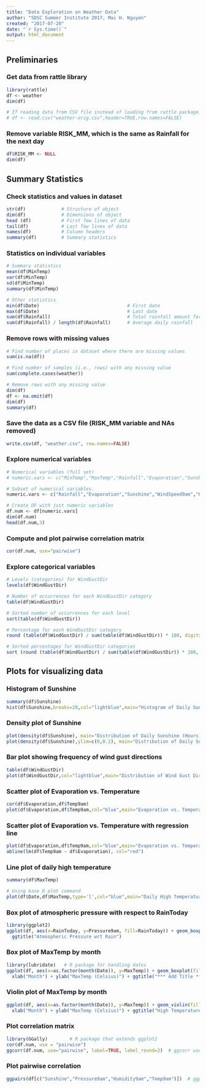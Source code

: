 ```yaml
---
title: "Data Exploration on Weather Data"
author: "SDSC Summer Institute 2017, Mai H. Nguyen"
created: "2017-07-20"
date: "`r Sys.time()`"
output: html_document
---
```


## Preliminaries
### Get data from rattle library
```r
library(rattle)
df <- weather
dim(df)

# If reading data from CSV file instead of loading from rattle package.
# df <- read.csv("weather-orig.csv",header=TRUE,row.names=FALSE)
```

### Remove variable RISK_MM, which is the same as Rainfall for the next day
```r
df$RISK_MM <- NULL
dim(df)
```

## Summary Statistics
### Check statistics and values in dataset
```r
str(df)             # Structure of object
dim(df)             # Dimensions of object
head (df)           # First few lines of data
tail(df)            # Last few lines of data
names(df)           # Column headers
summary(df)         # Summary statistics
```

### Statistics on individual variables
```r

# Summary statistics
mean(df$MinTemp)
var(df$MinTemp)
sd(df$MinTemp)
summary(df$MinTemp)

# Other statistics
min(df$Date)                                # First date
max(df$Date)                                # Last date
sum(df$Rainfall)                            # Total rainfall amount for year
sum(df$Rainfall) / length(df$Rainfall)      # Average daily rainfall
```

### Remove rows with missing values
```r

# Find number of places in dataset where there are missing values
sum(is.na(df))

# Find number of samples (i.e., rows) with any missing value
sum(complete.cases(weather))

# Remove rows with any missing value
dim(df)
df <- na.omit(df)
dim(df)
summary(df)
```

### Save the data as a CSV file (RISK_MM variable and NAs removed)
```r
write.csv(df, "weather.csv", row.names=FALSE)
```

### Explore numerical variables
```r
# Numerical variables (full set)
# numeric.vars <- c("MinTemp","MaxTemp","Rainfall","Evaporation","Sunshine","WindGustSpeed","WindSpeed9am","WindSpeed3pm","Humidity9am","Humidity3pm","Pressure9am","Pressure3pm","Cloud9am","Cloud3pm","Temp9am","Temp3pm")

# Subset of numerical variables.
numeric.vars <- c("Rainfall","Evaporation","Sunshine","WindSpeed9am","Humidity9am","Pressure9am","Cloud9am","Temp9am")

# Create DF with just numeric variables
df.num <- df[numeric.vars]
dim(df.num)
head(df.num,3)
```

### Compute and plot pairwise correlation matrix
```r
cor(df.num, use="pairwise")
```

### Explore categorical variables
```r

# Levels (categories) for WindGustDir
levels(df$WindGustDir)

# Number of occurrences for each WindGustDir category
table(df$WindGustDir)

# Sorted number of occurrences for each level
sort(table(df$WindGustDir))

# Percentage for each WindGustDir category
round (table(df$WindGustDir) / sum(table(df$WindGustDir)) * 100, digits=2)

# Sorted percentages for WindGustDir categories
sort (round (table(df$WindGustDir) / sum(table(df$WindGustDir)) * 100, digits=2))
```

## Plots for visualizing data
### Histogram of Sunshine
```r
summary(df$Sunshine)
hist(df$Sunshine,breaks=20,col="lightblue",main="Histogram of Daily Sunshine",xlab="Sunshine (Hours)")
```

### Density plot of Sunshine
```r
plot(density(df$Sunshine), main="Distribution of Daily Sunshine (Hours)")
plot(density(df$Sunshine),ylim=c(0,0.2), main="Distribution of Daily Sunshine (Hours)")
```

### Bar plot showing frequency of wind gust directions
```r
table(df$WindGustDir)
plot(df$WindGustDir,col="lightblue",main="Distribution of Wind Gust Direction",xlab="WindGustDir",ylab="Count")
```

### Scatter plot of Evaporation vs. Temperature
```r
cor(df$Evaporation,df$Temp9am)
plot(df$Evaporation,df$Temp9am,col="blue",main="Evaporation vs. Temperature",xlab="Evaporation (mm)",ylab="Temp9am (C)")
```

### Scatter plot of Evaporation vs. Temperature with regression line
```r
plot(df$Evaporation,df$Temp9am,col="blue",main="Evaporation vs. Temperature",xlab="Evaporation (mm)",ylab="Temp9am (C)")
abline(lm(df$Temp9am ~ df$Evaporation), col="red")
```

### Line plot of daily high temperature
```r
summary(df$MaxTemp)

# Using base R plot command
plot(df$Date,df$MaxTemp,type='l',col="blue",main="Daily High Temperature",xlab="Date",ylab="MaxTemp (C)")

```

### Box plot of atmospheric pressure with respect to RainToday
```r
library(ggplot2)
ggplot(df, aes(x=RainToday, y=Pressure9am, fill=RainToday)) + geom_boxplot() +
  ggtitle("Atmospheric Pressure wrt Rain") 
```

### Box plot of MaxTemp by month
```r
library(lubridate)   # R package for handling dates
ggplot(df, aes(x=as.factor(month(Date)), y=MaxTemp)) + geom_boxplot(fill="lightblue") + 
  xlab("Month") + ylab("MaxTemp (Celsius)") + ggtitle("*** Add Title ***")
```

### Violin plot of MaxTemp by month
```r
ggplot(df, aes(x=as.factor(month(Date)), y=MaxTemp)) + geom_violin(fill="lightblue") + 
  xlab("Month") + ylab("MaxTemp (Celsius)") + ggtitle("High Temperature by Month")
```

### Plot correlation matrix
```r
library(GGally)        # R package that extends ggplot2  
cor(df.num, use = "pairwise")
ggcorr(df.num, use="pairwise", label=TRUE, label_round=2)  # ggcorr uses cor to calculate correlations
```

### Plot pairwise correlation
```r
ggpairs(df[c("Sunshine","Pressure9am","Humidity9am","Temp9am")])  # ggpairs is from GGally package
```